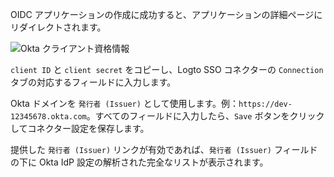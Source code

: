 
OIDC アプリケーションの作成に成功すると、アプリケーションの詳細ページにリダイレクトされます。

<img src={oktaClientCredentialsImage} alt="Okta クライアント資格情報" />

`client ID` と `client secret` をコピーし、Logto SSO コネクターの `Connection` タブの対応するフィールドに入力します。

Okta ドメインを `発行者 (Issuer)` として使用します。例：`https://dev-12345678.okta.com`。すべてのフィールドに入力したら、`Save` ボタンをクリックしてコネクター設定を保存します。

提供した `発行者 (Issuer)` リンクが有効であれば、`発行者 (Issuer)` フィールドの下に Okta IdP 設定の解析された完全なリストが表示されます。
